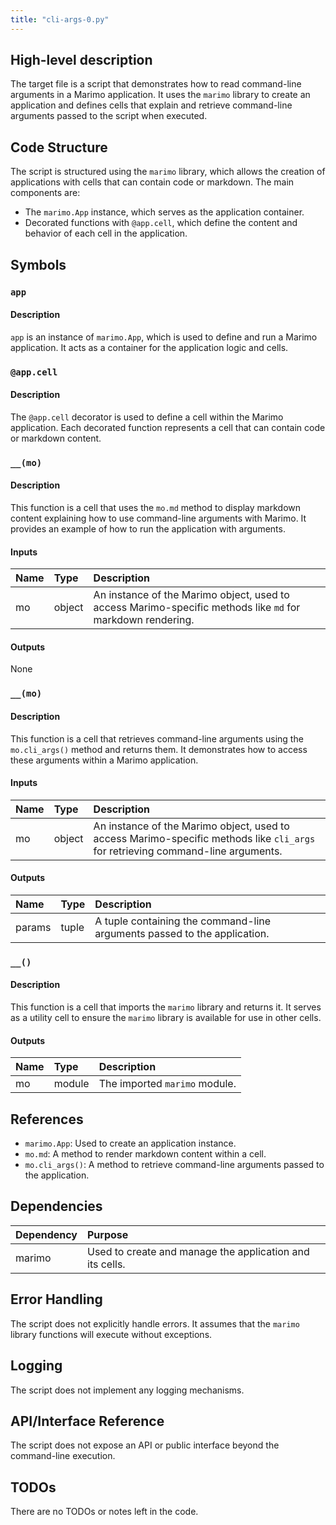 ```yaml
---
title: "cli-args-0.py"
---
```


## High-level description
The target file is a script that demonstrates how to read command-line arguments in a Marimo application. It uses the `marimo` library to create an application and defines cells that explain and retrieve command-line arguments passed to the script when executed.

## Code Structure
The script is structured using the `marimo` library, which allows the creation of applications with cells that can contain code or markdown. The main components are:
- The `marimo.App` instance, which serves as the application container.
- Decorated functions with `@app.cell`, which define the content and behavior of each cell in the application.

## Symbols

### `app`
#### Description
`app` is an instance of `marimo.App`, which is used to define and run a Marimo application. It acts as a container for the application logic and cells.

### `@app.cell`
#### Description
The `@app.cell` decorator is used to define a cell within the Marimo application. Each decorated function represents a cell that can contain code or markdown content.

### `__(mo)`
#### Description
This function is a cell that uses the `mo.md` method to display markdown content explaining how to use command-line arguments with Marimo. It provides an example of how to run the application with arguments.

#### Inputs
| Name | Type | Description |
|:-----|:-----|:------------|
| mo | object | An instance of the Marimo object, used to access Marimo-specific methods like `md` for markdown rendering. |

#### Outputs
None

### `__(mo)`
#### Description
This function is a cell that retrieves command-line arguments using the `mo.cli_args()` method and returns them. It demonstrates how to access these arguments within a Marimo application.

#### Inputs
| Name | Type | Description |
|:-----|:-----|:------------|
| mo | object | An instance of the Marimo object, used to access Marimo-specific methods like `cli_args` for retrieving command-line arguments. |

#### Outputs
| Name | Type | Description |
|:-----|:-----|:------------|
| params | tuple | A tuple containing the command-line arguments passed to the application. |

### `__()`
#### Description
This function is a cell that imports the `marimo` library and returns it. It serves as a utility cell to ensure the `marimo` library is available for use in other cells.

#### Outputs
| Name | Type | Description |
|:-----|:-----|:------------|
| mo | module | The imported `marimo` module. |

## References
- `marimo.App`: Used to create an application instance.
- `mo.md`: A method to render markdown content within a cell.
- `mo.cli_args()`: A method to retrieve command-line arguments passed to the application.

## Dependencies
| Dependency | Purpose |
|:-----------|:--------|
| marimo | Used to create and manage the application and its cells. |

## Error Handling
The script does not explicitly handle errors. It assumes that the `marimo` library functions will execute without exceptions.

## Logging
The script does not implement any logging mechanisms.

## API/Interface Reference
The script does not expose an API or public interface beyond the command-line execution.

## TODOs
There are no TODOs or notes left in the code.